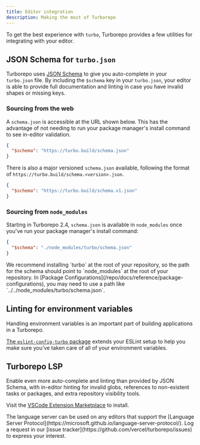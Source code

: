 ```yaml
---
title: Editor integration
description: Making the most of Turborepo
---
```



To get the best experience with `turbo`, Turborepo provides a few utilities for integrating with your editor.

## JSON Schema for `turbo.json`

Turborepo uses [JSON Schema](https://json-schema.org/) to give you auto-complete in your
`turbo.json` file. By including the `$schema` key in your `turbo.json`, your editor is able to
provide full documentation and linting in case you have invalid shapes or missing keys.

### Sourcing from the web

A `schema.json` is accessible at the URL shown below. This has the advantage of not needing to run your package manager's install command to see in-editor validation.

```json title="./turbo.json"
{
  "$schema": "https://turbo.build/schema.json"
}
```

There is also a major versioned `schema.json` available, following the format of `https://turbo.build/schema.<version>.json`.

```json title="./turbo.json"
{
  "$schema": "https://turbo.build/schema.v1.json"
}
```

### Sourcing from `node_modules`

Starting in Turborepo 2.4, `schema.json` is available in `node_modules` once you've run your package manager's install command:

```json title="turbo.json"
{
  "$schema": "./node_modules/turbo/schema.json"
}
```

<Callout title="node_modules location">
  We recommend installing `turbo` at the root of your repository, so the path
  for the schema should point to `node_modules` at the root of your repository.
  In [Package Configurations](/repo/docs/reference/package-configurations), you
  may need to use a path like `../../node_modules/turbo/schema.json`.
</Callout>

## Linting for environment variables

Handling environment variables is an important part of building applications in a Turborepo.

[The `eslint-config-turbo` package](/repo/docs/reference/eslint-config-turbo) extends your ESLint setup to help you make sure you've taken care of all of your environment variables.

## Turborepo LSP

Enable even more auto-complete and linting than provided by JSON Schema, with in-editor hinting for invalid globs, references to non-existent tasks or packages, and
extra repository visibility tools.

Visit the [VSCode Extension Marketplace](https://marketplace.visualstudio.com/items?itemName=Vercel.turbo-vsc) to install.

<Callout type="info" title="Not using Visual Studio Code?">
  The language server can be used on any editors that support the [Language
  Server Protocol](https://microsoft.github.io/language-server-protocol/). Log a
  request in our [issue tracker](https://github.com/vercel/turborepo/issues) to
  express your interest.
</Callout>
